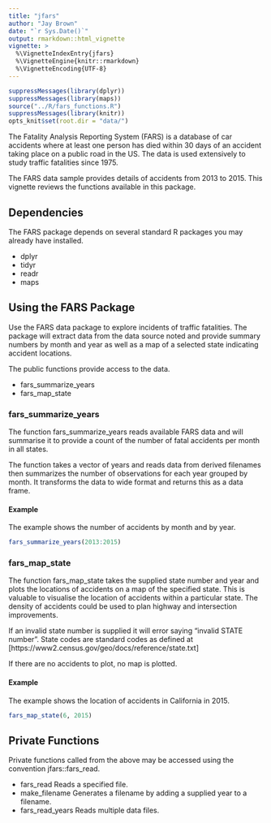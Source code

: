 ```yaml
---
title: "jfars"
author: "Jay Brown"
date: "`r Sys.Date()`"
output: rmarkdown::html_vignette
vignette: >
  %\VignetteIndexEntry{jfars}
  %\VignetteEngine{knitr::rmarkdown}
  %\VignetteEncoding{UTF-8}
---
```


```r
suppressMessages(library(dplyr))
suppressMessages(library(maps))
source("../R/fars_functions.R")
suppressMessages(library(knitr))
opts_knit$set(root.dir = "data/")

```

The Fatality Analysis Reporting System (FARS) is a database of car accidents where at least one person has died within 30 days of an accident taking place on a public road in the US. The data is used extensively to study traffic fatalities since 1975. 

The FARS data sample provides details of accidents from 2013 to 2015. This vignette reviews the functions available in this package.

## Dependencies

The FARS package depends on several standard R packages you may already have installed.

* dplyr
* tidyr
* readr 
* maps 


## Using the FARS Package

Use the FARS data package to explore incidents of traffic fatalities. The package will extract data from the data source noted and provide summary numbers by month and year as well as a map of a selected state indicating accident locations.

The public functions provide access to the data.

* fars_summarize_years 
* fars_map_state

### fars_summarize_years

The function fars_summarize_years reads available FARS data and will summarise it to provide a count of the number of fatal accidents per month in all states.

The function takes a vector of years and reads data from derived filenames then summarizes the number of observations for each year grouped by month. It transforms the data to wide format and returns this as a data frame.

#### Example

The example shows the number of accidents by month and by year.

```r

fars_summarize_years(2013:2015)

```

### fars_map_state

The function fars_map_state takes the supplied state number and year and plots the locations of accidents on a map of the specified state. This is valuable to visualise the location of accidents within a particular state. The density of accidents could be used to plan highway and intersection improvements.

If an invalid state number is supplied it will error saying "invalid STATE number". State codes are standard codes as defined at [https://www2.census.gov/geo/docs/reference/state.txt]

If there are no accidents to plot, no map is plotted.

#### Example

The example shows the location of accidents in California in 2015.

```r

fars_map_state(6, 2015)

```


## Private Functions

Private functions called from the above may be accessed using the convention jfars::fars_read. 

* fars_read Reads a specified file.
* make_filename Generates a filename by adding a supplied year to a filename.
* fars_read_years Reads multiple data files.
